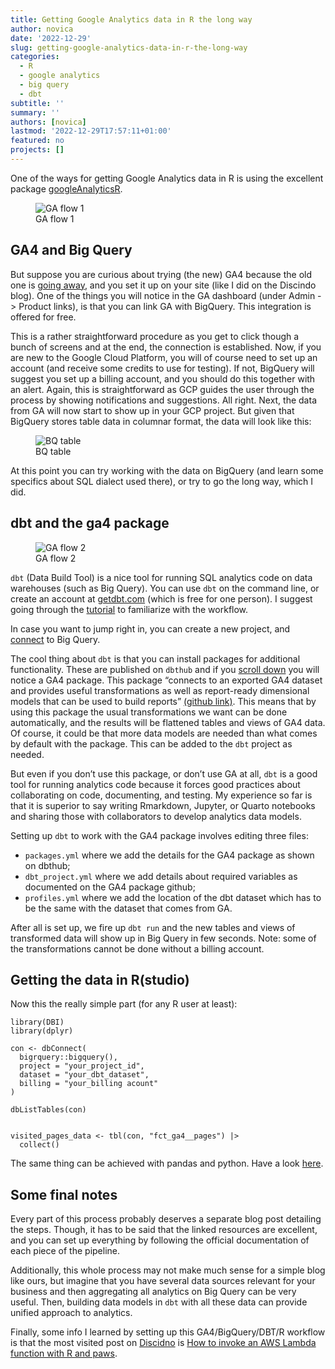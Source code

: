 ```yaml
---
title: Getting Google Analytics data in R the long way
author: novica
date: '2022-12-29'
slug: getting-google-analytics-data-in-r-the-long-way
categories:
  - R
  - google analytics
  - big query
  - dbt
subtitle: ''
summary: ''
authors: [novica]
lastmod: '2022-12-29T17:57:11+01:00'
featured: no
projects: []
---
```


One of the ways for getting Google Analytics data in R is using the excellent
package [googleAnalyticsR](https://code.markedmondson.me/googleAnalyticsR/). 

![GA flow 1](/post/2022-12-29-getting-google-analytics-data-in-r-the-long-way/images/text1526.png)

## GA4 and Big Query

But suppose you are curious about trying (the new) GA4 because the old one is [going away](https://support.google.com/analytics/answer/11583528?hl=en), and you set it up on your site (like I did on the Discindo blog). One of the things you will notice in the GA dashboard (under Admin -> Product links), is that you can link GA with BigQuery. This integration is offered for free. 

This is a rather straightforward procedure as you get to click though a bunch of screens and at the end, the connection is established. Now, if you are new to the Google Cloud Platform, you will of course need to set up an account (and receive some credits to use for testing). If not, BigQuery will suggest you set up a billing account, and you should do this together with an alert. Again, this is straightforward as GCP guides the user through the process by showing notifications and suggestions. 
All right. Next, the data from GA will now start to show up in your GCP project. But given that BigQuery stores table data in columnar format, the data will look like this:

![BQ table](/post/2022-12-29-getting-google-analytics-data-in-r-the-long-way/images/Screenshot_20221229_181036.png)

At this point you can try working with the data on BigQuery (and learn some specifics about SQL dialect used there), or try to go the long way, which I did.

## dbt and the ga4 package

![GA flow 2](/post/2022-12-29-getting-google-analytics-data-in-r-the-long-way/images/text1526-2.png)

`dbt` (Data Build Tool) is a nice tool for running SQL analytics code on data warehouses (such as Big Query). You can use `dbt` on the command line, or create an account at [getdbt.com](https://www.getdbt.com) (which is free for one person). I suggest going through the [tutorial](https://docs.getdbt.com/docs/get-started/getting-started/overview) to familiarize with the workflow. 

In case you want to jump right in, you can create a new project, and [connect](https://docs.getdbt.com/docs/get-started/getting-started/getting-set-up/setting-up-bigquery) to Big Query.

The cool thing about `dbt` is that you can install packages for additional functionality. These are published on `dbthub` and if you [scroll down](https://hub.getdbt.com/) you will notice a GA4 package. This package "connects to an exported GA4 dataset and provides useful transformations as well as report-ready dimensional models that can be used to build reports" [(github link)](https://github.com/Velir/dbt-ga4). This means that by using this package the usual transformations we want can be done automatically, and the results will be flattened tables and views of GA4 data. Of course, it could be that more data models are needed than what comes by default with the package. This can be added to the `dbt` project as needed.

But even if you don't use this package, or don't use GA at all, `dbt` is a good tool for running analytics code because it forces good practices about collaborating on code, documenting, and testing. My experience so far is that it is superior to say writing Rmarkdown, Jupyter, or Quarto notebooks and sharing those with collaborators to develop analytics data models.

Setting up `dbt` to work with the GA4 package involves editing three files:

- `packages.yml` where we add the details for the GA4 package as shown on dbthub;
- `dbt_project.yml` where we add details about required variables as documented on the GA4 package github;
- `profiles.yml` where we add the location of the dbt dataset which has to be the same with the dataset that comes from GA.

After all is set up, we fire up `dbt run` and the new tables and views of transformed data will show up in Big Query in few seconds. Note: some of the transformations cannot be done without a billing account. 

## Getting the data in R(studio)

Now this the really simple part (for any R user at least): 

```
library(DBI)
library(dplyr)

con <- dbConnect(
  bigrquery::bigquery(),
  project = "your_project_id",
  dataset = "your_dbt_dataset",
  billing = "your_billing acount"
)

dbListTables(con)


visited_pages_data <- tbl(con, "fct_ga4__pages") |> 
  collect()
```

The same thing can be achieved with pandas and python.  Have a look [here](https://cloud.google.com/bigquery/docs/pandas-gbq-migration).

## Some final notes

Every part of this process probably deserves a separate blog post detailing the steps. Though, it has to be said that the linked resources are excellent, and you can set up everything by following the official documentation of each piece of the pipeline.

Additionally, this whole process may not make much sense for a simple blog like ours, but imagine that you have several data sources relevant for your business and then aggregating all analytics on Big Query can be very useful. Then, building data models in `dbt` with all these data can provide unified approach to analytics.

Finally, some info I learned by setting up this GA4/BigQuery/DBT/R workflow is that the most visited post on [Discidno](https://discindo.org/) is [How to invoke an AWS Lambda function with R and paws](https://discindo.org/post/invoke-an-aws-lambda-function-with-r-and-paws/).
